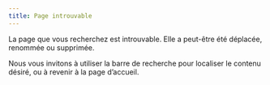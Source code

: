 ```yaml
---
title: Page introuvable
---
```


La page que vous recherchez est introuvable. Elle a peut-être été déplacée, renommée ou supprimée.

Nous vous invitons à utiliser la barre de recherche pour localiser le contenu désiré, ou à revenir à la page d’accueil.
